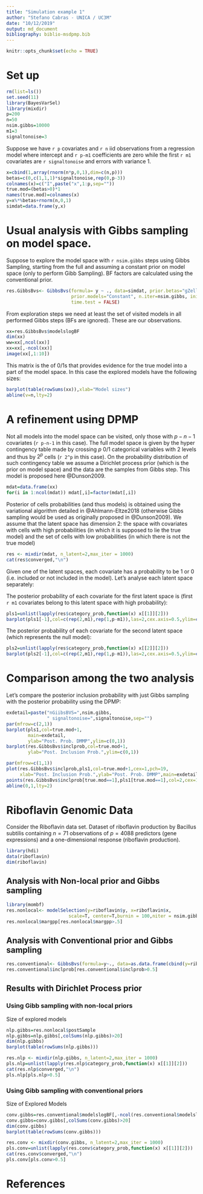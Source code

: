 ```yaml
--- 
title: "Simulation example 1" 
author: "Stefano Cabras - UNICA / UC3M" 
date: "10/12/2019" 
output: md_document 
bibliography: biblio-msdpmp.bib 
--- 
```


  
```r
knitr::opts_chunk$set(echo = TRUE) 
``` 


# Set up 

```r
rm(list=ls()) 
set.seed(11) 
library(BayesVarSel) 
library(mixdir) 
p=200 
n=50 
nsim.gibbs=10000 
m1=3 
signaltonoise=3 
``` 

Suppose we have `r p` covariates and `r n` iid observations from a regression model where intercept and `r p-m1` coefficients are zero while the first `r m1` covariates are `r signaltonoise` and errors with variance 1. 

```r
x=cbind(1,array(rnorm(n*p,0,1),dim=c(n,p))) 
betas=c(0,c(1,1,1)*signaltonoise,rep(0,p-3)) 
colnames(x)=c("I",paste("x",1:p,sep="")) 
true.mod=(betas>0)*1 
names(true.mod)=colnames(x) 
y=x%*%betas+rnorm(n,0,1) 
simdat=data.frame(y,x) 
``` 


# Usual analysis with Gibbs sampling on model space. 

Suppose to explore the model space with `r nsim.gibbs` steps using Gibbs Sampling, starting from the full and assuming a constant prior on model space (only to perform Gibb Sampling). BF factors are calculated using the conventional prior. 

```r
res.GibbsBvs<- GibbsBvs(formula= y ~ ., data=simdat, prior.betas="gZellner", 
                        prior.models="Constant", n.iter=nsim.gibbs, init.model="Full", n.burnin=100, 
                        time.test = FALSE)
``` 


From exploration steps we need at least the set of visited models in all performed Gibbs steps (BFs are ignored). These are our observations.


```r
xx=res.GibbsBvs$modelslogBF 
dim(xx) 
ww=xx[,ncol(xx)] 
xx=xx[,-ncol(xx)] 
image(xx[,1:10]) 
``` 

This matrix is the of 0/1s that provides evidence for the true model into a part of the model space. In this case the explored models have the following sizes:

```r
barplot(table(rowSums(xx)),xlab="Model sizes")
abline(v=n,lty=2)
```




# A refinement using DPMP 
Not all models into the model space can be visited, only those with $p-n-1$ covariates (`r p-n-1` in this case). The full model space is given by the hyper contingency table made by crossing $p$ 0/1 categorical variables with 2 levels and thus by $2^p$ cells (`r 2^p` in this case). On the probability distribution of such contingency table we assume a Dirichlet process prior (which is the prior on model space) and the data are the samples from Gibbs step. This model is proposed here @Dunson2009. 

```r
mdat=data.frame(xx) 
for(i in 1:ncol(mdat)) mdat[,i]=factor(mdat[,i]) 
``` 

Posterior of cells probabilities (and thus models) is obtained using the variational algorithm detailed in @Ahlmann-Eltze2018 (otherwise Gibbs sampling would be used as originally proposed in @Dunson2009). We assume that the latent space has dimension 2: the space with covariates with cells with high probabilities (in which it is supposed to lie the true model) and the set of cells with low probabilities (in which there is not the true model) 

```r
res <- mixdir(mdat, n_latent=2,max_iter = 1000) 
cat(res$converged,"\n") 
``` 

Given one of the latent spaces, each covariate has a probability to be 1 or 0 (i.e. included or not included in the model). Let's analyse each latent space separately: 

The posterior probability of each covariate for the first latent space is (first `r m1` covariates belong to this latent space with high probability): 

```r
pls1=unlist(lapply(res$category_prob,function(x) x[[1]][2])) 
barplot(pls1[-1],col=c(rep(2,m1),rep(1,p-m1)),las=2,cex.axis=0.5,ylim=c(0,1)) 
``` 

  

The posterior probability of each covariate for the second latent space (which represents the null model): 

  
```r
pls2=unlist(lapply(res$category_prob,function(x) x[[2]][2])) 
barplot(pls2[-1],col=c(rep(2,m1),rep(1,p-m1)),las=2,cex.axis=0.5,ylim=c(0,1)) 
``` 

  

# Comparison among the two analysis 

  
Let's compare the posterior inclusion probability with just Gibbs sampling with the posterior probability using the DPMP: 

```r
exdetail=paste("nGiibsBVS=",nsim.gibbs,
               " signaltonoise=",signaltonoise,sep="") 
par(mfrow=c(2,1)) 
barplot(pls1,col=true.mod+1, 
        main=exdetail, 
        ylab="Post. Prob. DMMP",ylim=c(0,1)) 
barplot(res.GibbsBvs$inclprob,col=true.mod+1,
        ylab="Post. Inclusion Prob.",ylim=c(0,1)) 
``` 

  

```r
par(mfrow=c(1,1)) 
plot(res.GibbsBvs$inclprob,pls1,col=true.mod+1,cex=1,pch=19, 
     xlab="Post. Inclusion Prob.",ylab="Post. Prob. DMMP",main=exdetail,ylim=c(0,1),xlim=c(0,1)) 
points(res.GibbsBvs$inclprob[true.mod==1],pls1[true.mod==1],col=2,cex=1,pch=23) 
abline(0,1,lty=2) 
``` 


# Riboflavin Genomic Data

Consider the Riboflavin data set. Dataset of riboflavin production by Bacillus subtilis containing $n=71$ observations of $p=4088$ predictors (gene expressions) and a one-dimensional response (riboflavin production).

```r
library(hdi)
data(riboflavin)
dim(riboflavin)
```



## Analysis with Non-local prior and Gibbs sampling

```r
library(mombf)
res.nonlocal<- modelSelection(y=riboflavin$y, x=riboflavin$x,
                       scale=T, center=T,burnin = 100,niter = nsim.gibbs)
res.nonlocal$margpp[res.nonlocal$margpp>.5]
```

## Analysis with Conventional prior and Gibbs sampling

```r
res.conventional<- GibbsBvs(formula=y~., data=as.data.frame(cbind(y=riboflavin$y, riboflavin$x)),prior.betas = "gZellner",n.iter=nsim.gibbs+100, init.model="Full", n.burnin=100, time.test = FALSE)
res.conventional$inclprob[res.conventional$inclprob>0.5]
```

## Results with Dirichlet Process prior

### Using Gibb sampling with non-local priors

Size of explored models

```r
nlp.gibbs=res.nonlocal$postSample
nlp.gibbs=nlp.gibbs[,colSums(nlp.gibbs)>20]
dim(nlp.gibbs)
barplot(table(rowSums(nlp.gibbs)))
```

```r
res.nlp <- mixdir(nlp.gibbs, n_latent=2,max_iter = 1000)
pls.nlp=unlist(lapply(res.nlp$category_prob,function(x) x[[1]][2]))
cat(res.nlp$converged,"\n") 
pls.nlp[pls.nlp>0.5]
```

### Using Gibb sampling with conventional priors

Size of Explored Models

```r
conv.gibbs=res.conventional$modelslogBF[,-ncol(res.conventional$modelslogBF)]
conv.gibbs=conv.gibbs[,colSums(conv.gibbs)>20]
dim(conv.gibbs)
barplot(table(rowSums(conv.gibbs)))
```

```r
res.conv <- mixdir(conv.gibbs, n_latent=2,max_iter = 1000)
pls.conv=unlist(lapply(res.conv$category_prob,function(x) x[[1]][2]))
cat(res.conv$converged,"\n") 
pls.conv[pls.conv>0.5]
```

# References 

 